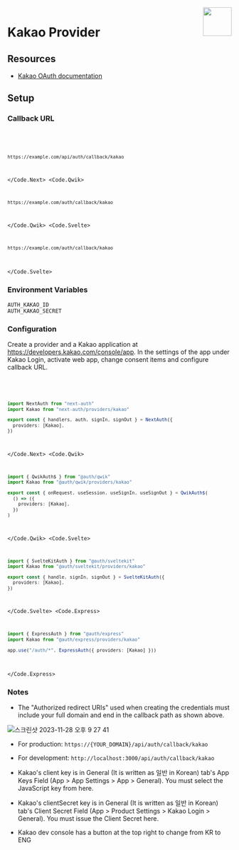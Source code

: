 
<img align="right" src="/img/providers/kakao.svg" height="64" width="64" />

# Kakao Provider

## Resources

- [Kakao OAuth documentation](https://developers.kakao.com/docs/latest/en/kakaologin/common)

## Setup

### Callback URL

<Code>
  <Code.Next>

```bash
https://example.com/api/auth/callback/kakao
```

  </Code.Next>
  <Code.Qwik>

```bash
https://example.com/auth/callback/kakao
```

  </Code.Qwik>
  <Code.Svelte>

```bash
https://example.com/auth/callback/kakao
```

  </Code.Svelte>
</Code>

### Environment Variables

```
AUTH_KAKAO_ID
AUTH_KAKAO_SECRET
```

### Configuration

Create a provider and a Kakao application at https://developers.kakao.com/console/app. In the settings of the app under Kakao Login, activate web app, change consent items and configure callback URL.

<Code>
  <Code.Next>

```ts filename="/auth.ts"
import NextAuth from "next-auth"
import Kakao from "next-auth/providers/kakao"

export const { handlers, auth, signIn, signOut } = NextAuth({
  providers: [Kakao],
})
```

  </Code.Next>
  <Code.Qwik>
  
```ts filename="/src/routes/plugin@auth.ts"
import { QwikAuth$ } from "@auth/qwik"
import Kakao from "@auth/qwik/providers/kakao"

export const { onRequest, useSession, useSignIn, useSignOut } = QwikAuth$(
  () => ({
    providers: [Kakao],
  })
)
```

  </Code.Qwik>
  <Code.Svelte>

```ts filename="/src/auth.ts"
import { SvelteKitAuth } from "@auth/sveltekit"
import Kakao from "@auth/sveltekit/providers/kakao"

export const { handle, signIn, signOut } = SvelteKitAuth({
  providers: [Kakao],
})
```

  </Code.Svelte>
  <Code.Express>

```ts filename="/src/app.ts"
import { ExpressAuth } from "@auth/express"
import Kakao from "@auth/express/providers/kakao"

app.use("/auth/*", ExpressAuth({ providers: [Kakao] }))
```

  </Code.Express>
</Code>

### Notes

- The "Authorized redirect URIs" used when creating the credentials must include your full domain and end in the callback path as shown above.

![스크린샷 2023-11-28 오후 9 27 41](https://github.com/nextauthjs/next-auth/assets/66895208/7d4c2df6-45a6-4937-bb10-4b47c987bff4)

- For production: `https://{YOUR_DOMAIN}/api/auth/callback/kakao`
- For development: `http://localhost:3000/api/auth/callback/kakao`

- Kakao's client key is in General (It is written as 일반 in Korean) tab's App Keys Field (App > App Settings > App > General). You must select the JavaScript key from here.

- Kakao's clientSecret key is in General (It is written as 일반 in Korean) tab's Client Secret Field (App > Product Settings > Kakao Login > General). You must issue the Client Secret here.

- Kakao dev console has a button at the top right to change from KR to ENG

